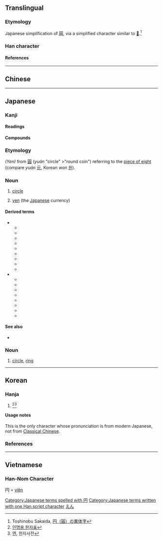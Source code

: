 {{character info/new}}
{{also|圓|圆}}<!-- may be replaced by zh-forms -->
==Translingual==
{{stroke order|type=jbw}}
{{Han simplified forms|圓|円|圆}}

===Etymology===
Japanese simplification of [[圓]], via a simplified character similar to [[𠮚]].<ref>Toshinobu Sakaida, [http://www.akaenpitsu.gr.jp/kakioroshi001.pdf 円（圓）の異体字]</ref>

===Han character===
{{Han char|rn=13|rad=冂|as=02|sn=4|four=|canj=BY,BLM|ids=⿵冂丄}}

====References====
{{Han ref|kx=0128.351|dkj=01513|dj=0289.170|hdz=10096.180|uh=5186}}
<references />

----

==Chinese==
{{zh-see|圓|v}}

----

==Japanese==
{{ja-kanji forms|円|圓}}

===Kanji===
{{ja-kanji|grade=1|rs=冂02|kyu=圓}}

====Readings====
{{ja-readings
|goon=
|kanon=えん<ゑん
|kun=まる-, まる-い, つぶ-ら, まど-か
}}

====Compounds====
{{der5|lang=ja|{{ja-l|一円}}
|{{ja-l|大団円}}
|{{ja-l|楕円}}
|{{ja-l|長円}}
|{{ja-l|凸円}}
|{{ja-l|方円}}
|{{ja-l|卵円}}
|{{ja-l|黒円}}
|{{ja-l|円味}}
|{{ja-l|円運動}}
|{{ja-l|円屋根}}
|{{ja-l|円花蜂}}
|{{ja-l|円蓋}}
|{{ja-l|円滑}}
|{{ja-l|円環}}
|{{ja-l|円顔}}
|{{ja-l|円規}}
|{{ja-l|円丘}}
|{{ja-l|円居}}
|{{ja-l|円鏡}}
|{{ja-l|円曲}}
|{{ja-l|円形}}, {{ja-l|円型}}
|{{ja-l|円弧}}
|{{ja-l|円光}}
|{{ja-l|円寂}}
|{{ja-l|円周}}
|{{ja-l|円熟}}
|{{ja-l|円心}}
|{{ja-l|真円真珠}}
|{{ja-l|円刃刀}}
|{{ja-l|円陣}}
|{{ja-l|円錐}}
|{{ja-l|円窓}}
|{{ja-l|円卓}}
|{{ja-l|円弾}}
|{{ja-l|円柱}}
|{{ja-l|円虫類}}
|{{ja-l|円頂}}
|{{ja-l|円天井}}
|{{ja-l|円転}}
|{{ja-l|円筒}}
|{{ja-l|円内}}
|{{ja-l|円盤}}
|{{ja-l|円舞}}
|{{ja-l|円墳}}
|{{ja-l|円偏光}}
|{{ja-l|円本}}
|{{ja-l|円盆}}
|{{ja-l|円満}}
|{{ja-l|遊動円木}}
|{{ja-l|円罐}}
|{{ja-l|円鉋}}
|{{ja-l|円顱}}
|{{ja-l|円ら}}
|{{ja-l|真ん円}}
|{{ja-l|円か}}
|{{ja-l|円み}}
}}
===Etymology===
''(Yen)'' from {{etyl|cmn|ja}} [[圓]] (''yuán'' "circle" >"round coin") referring to the [[piece of eight]] (compare {{etyl|cmn|-}} ''yuán'' [[元]], Korean ''won'' [[원]]).

===Noun===
{{ja-kanjitab|えん|yomi=on}}
{{ja-noun|えん|hhira=ゑん|kyu=圓}}

# {{lb|ja|math}} [[circle]]
# [[yen]] (the [[Japanese]] currency)

====Derived terms====
* {{sense|circle}}
** {{ja-l|外接円}}
** {{ja-l|内接円}}
** {{ja-l|交換円}}
** {{ja-l|四分円}}
** {{ja-l|大円}}
** {{ja-l|同心円}}
** {{ja-l|半円}}
** {{ja-l|円軌道}}
** {{ja-l|円グラフ}}
* {{sense|yen}}
** {{ja-l|円安}}
** {{ja-l|円為替}}
** {{ja-l|円価}}
** {{ja-l|円貨}}
** {{ja-l|円記号}}
** {{ja-l|円借款}}
** {{ja-l|円相場}}
** {{ja-l|円建て}}

====See also====
* {{l|ja|¥}}

===Noun===
{{ja-noun|まる}}

# [[circle]], [[ring]]

[[Category:Japanese terms spelled with 円]]
[[Category:Japanese terms written with one Han script character]]
[[Category:ja:Currency|えん]]

----

==Korean==
{{ko-hanjatab}}

===Hanja===
{{ko-hanja|hangeul=엔}}

# {{non-gloss|hanja for names}}<ref>[http://help.scourt.go.kr/nm/img/hanja/hanja.pdf 인명용 한자표]</ref><ref>[http://www.zonmal.com/hanja_um1.asp?um=%BF%A3 엔], 한자사전</ref>

====Usage notes====
This is the only character whose pronunciation is from modern Japanese, not from [[Classical Chinese]].

===References===
<references />

----

==Vietnamese==

===Han-Nom Character===
円 = [[viên]]